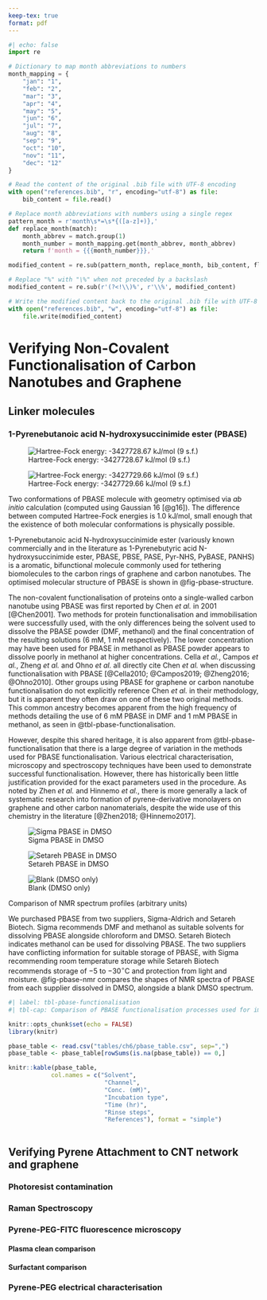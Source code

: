 ```yaml
---
keep-tex: true
format: pdf
---
```


```python
#| echo: false
import re

# Dictionary to map month abbreviations to numbers
month_mapping = {
    "jan": "1",
    "feb": "2",
    "mar": "3",
    "apr": "4",
    "may": "5",
    "jun": "6",
    "jul": "7",
    "aug": "8",
    "sep": "9",
    "oct": "10",
    "nov": "11",
    "dec": "12"
}

# Read the content of the original .bib file with UTF-8 encoding
with open("references.bib", "r", encoding="utf-8") as file:
    bib_content = file.read()

# Replace month abbreviations with numbers using a single regex
pattern_month = r'month\s*=\s*{([a-z]+)},'
def replace_month(match):
    month_abbrev = match.group(1)
    month_number = month_mapping.get(month_abbrev, month_abbrev)
    return f'month = {{{month_number}}},'

modified_content = re.sub(pattern_month, replace_month, bib_content, flags=re.IGNORECASE)

# Replace "%" with "\%" when not preceded by a backslash
modified_content = re.sub(r'(?<!\\)%', r'\\%', modified_content)

# Write the modified content back to the original .bib file with UTF-8 encoding
with open("references.bib", "w", encoding="utf-8") as file:
    file.write(modified_content)
```


# Verifying Non-Covalent Functionalisation of Carbon Nanotubes and Graphene

## Linker molecules

### 1-Pyrenebutanoic acid N-hydroxysuccinimide ester (PBASE)

::: {#fig-pbase-structure layout="[[47.5,-5,47.5]]"}

![Hartree-Fock energy: -3427728.67 kJ/mol (9 s.f.)](figures/ch6/pbase_stable_1.png){#fig-pbase-stable-1}

![Hartree-Fock energy: -3427729.66 kJ/mol (9 s.f.)](figures/ch6/pbase_stable_2.png){#fig-pbase-stable-2}

Two conformations of PBASE molecule with geometry optimised via *ab initio* calculation (computed using Gaussian 16 [@g16]). The difference between computed Hartree-Fock energies is 1.0 kJ/mol, small enough that the existence of both molecular conformations is physically possible.
:::

1-Pyrenebutanoic acid N-hydroxysuccinimide ester (variously known commercially and in the literature as 1-Pyrenebutyric acid N-hydroxysuccinimide ester, PBASE, PBSE, PASE, Pyr-NHS, PyBASE, PANHS) is a aromatic, bifunctional molecule commonly used for tethering biomolecules to the carbon rings of graphene and carbon nanotubes. The optimised molecular structure of PBASE is shown in @fig-pbase-structure. 

The non-covalent functionalisation of proteins onto a single-walled carbon nanotube using PBASE was first reported by Chen *et al.* in 2001 [@Chen2001]. Two methods for protein functionalisation and immobilisation were successfully used, with the only differences being the solvent used to dissolve the PBASE powder (DMF, methanol) and the final concentration of the resulting solutions (6 mM, 1 mM respectively). The lower concentration may have been used for PBASE in methanol as PBASE powder appears to dissolve poorly in methanol at higher concentrations. Cella *et al.*, Campos *et al.*, Zheng *et al.* and Ohno *et al.* all directly cite Chen *et al.* when discussing functionalisation with PBASE [@Cella2010; @Campos2019; @Zheng2016; @Ohno2010]. Other groups using PBASE for graphene or carbon nanotube functionalisation do not explicitly reference Chen *et al.* in their methodology, but it is apparent they often draw on one of these two original methods. This common ancestry becomes apparent from the high frequency of methods detailing the use of 6 mM PBASE in DMF and 1 mM PBASE in methanol, as seen in @tbl-pbase-functionalisation.

 However, despite this shared heritage, it is also apparent from @tbl-pbase-functionalisation that there is a large degree of variation in the methods used for PBASE functionalisation. Various electrical characterisation, microscopy and spectroscopy techniques have been used to demonstrate successful functionalisation. However, there has historically been little  justification provided for the exact parameters used in the procedure. As noted by Zhen *et al.* and Hinnemo *et al.*,  there is more generally a lack of systematic research into formation of pyrene-derivative monolayers on graphene and other carbon nanomaterials, despite the wide use of this chemistry in the literature [@Zhen2018; @Hinnemo2017].

::: {#fig-pbase-nmr layout-ncol=1}

![Sigma PBASE in DMSO](figures/ch6/sigma_pbase_nmr.png){#fig-sigma-nmr}

![Setareh PBASE in DMSO](figures/ch6/setareh_pbase_nmr.png){#fig-setareh-nmr}

 ![Blank (DMSO only)](figures/ch6/dmso_nmr.png){#fig-dmso-nmr}

 Comparison of NMR spectrum profiles (arbitrary units)

:::

We purchased PBASE from two suppliers, Sigma-Aldrich and Setareh Biotech. Sigma recommends DMF and methanol as suitable solvents for dissolving PBASE alongside chloroform and DMSO. Setareh Biotech indicates methanol can be used for dissolving PBASE. The two suppliers have conflicting information for suitable storage of PBASE, with Sigma recommending room temperature storage while Setareh Biotech recommends storage of  $-5$ to $-30 ^\circ \text{C}$ and protection from light and moisture. @fig-pbase-nmr compares the shapes of NMR spectra of PBASE from each supplier dissolved in DMSO, alongside a blank DMSO spectrum.

\newpage
\KOMAoptions{paper=landscape,pagesize}

```r
#| label: tbl-pbase-functionalisation
#| tbl-cap: Comparison of PBASE functionalisation processes used for immobilisation of proteins and aptamers onto liquid-gated CNTFET and graphene FET sensors

knitr::opts_chunk$set(echo = FALSE)
library(knitr)

pbase_table <- read.csv("tables/ch6/pbase_table.csv", sep=",")
pbase_table <- pbase_table[rowSums(is.na(pbase_table)) == 0,]

knitr::kable(pbase_table, 
            col.names = c("Solvent",
                           "Channel",
                           "Conc. (mM)",
                           "Incubation type",
                           "Time (hr)",
                           "Rinse steps",
                           "References"), format = "simple")
    
```

\newpage
\KOMAoptions{paper=portrait,pagesize}

## Verifying Pyrene Attachment to CNT network and graphene

###	Photoresist contamination {#sec-photoresist-contamination}
###	Raman Spectroscopy
###	Pyrene-PEG-FITC fluorescence microscopy
#### Plasma clean comparison {.unnumbered}
#### Surfactant comparison {.unnumbered}
###	Pyrene-PEG electrical characterisation

<!-- These issues have been studied in detail for soft biological samples such as oligonucleotides, where it was shown that the AFM measurements with common settings can underestimate the actual height by over 50% [22,23,24]. [@Vobornik2023] !-->

